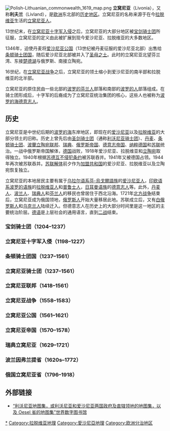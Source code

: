 {{NoteTA |G1=Country |1=zh-cn:立窝尼亚;zh-tw:利伏尼亞;zh-hk:立窩尼亞;zh-sg:立窝尼亚}}
{{Otheruses|subject=歐洲歷史地名|利伏尼亞 (消歧義)}}
[[File:Polish-Lithuanian_commonwealth_1619_map.png|thumb]]
'''立窝尼亚'''（Livonia），又称'''利夫兰'''（Livland），是[[欧洲|欧洲]]东北部的[[历史地区|历史地区]]。立窝尼亚的名称来源于在今[[拉脱维亚|拉脱维亚]]生活的[[立窝尼亚人|立窝尼亚人]]。

13世纪末，在[[立窝尼亚十字军入侵|立窝尼亚十字军入侵]]之后，立窝尼亚的大部分地区被[[宝剑骑士团|宝剑骑士团]]所征服，立窝尼亚的定义由此被扩展到现今爱沙尼亚、拉脱维亚的大多数地区。

1346年，{{link-en|圣乔治之夜起义|Saint George's Night Uprising}}迫使丹麦将[[丹属爱沙尼亚|爱沙尼亚公国]]（13世纪被丹麦征服的爱沙尼亚北部）出售给[[条顿骑士团国|条顿骑士团国]]，随后爱沙尼亚北部被并入了[[圣母之土|圣母之土]]。此时的立窝尼亚北望芬兰湾、东接[[楚德湖|楚德湖]]与俄罗斯、南接立陶宛。

16世纪，在[[立窝尼亚战争|立窝尼亚战争]]之后，立窝尼亚的领土缩小到爱沙尼亚的南半部和拉脱维亚的北半部。

立窝尼亚的原住民由一些北部的[[波罗的芬兰人|波罗的芬兰人]]部落和南部的[[波罗的人|波罗的人]]部落组成。在骑士团形成后，十字军的后裔成为了立窝尼亚统治集团的核心，这些人也被称为[[波罗的海德意志人|波罗的海德意志人]]。

== 历史 ==
立窝尼亚是中世纪后期的[[波罗的海|波罗的海]]东岸地区，即现在的[[爱沙尼亚|爱沙尼亚]]以及[[拉脱维亚|拉脱维亚]]的大部分领土的旧称。历史上曾先后由[[宝剑骑士团|圣剑骑士团]]（通称[[立窝尼亚骑士团|利沃尼亚骑士团]]）、[[丹麦|丹麦]]、[[条顿骑士团|条顿骑士团]]、[[波蘭立陶宛|波蘭立陶宛联邦]]、[[瑞典|瑞典]]、[[俄罗斯帝国|俄罗斯帝国]]、[[德意志帝国|德意志帝国]]、[[纳粹德国|纳粹德国]]和[[苏联|苏联]]统治。一战中俄罗斯帝国解体，[[德国|德国]]战败，1918年爱沙尼亚、拉脱维亚和[[立陶宛|立陶宛]]取得独立。1940年根据[[苏德互不侵犯条约|苏德互不侵犯条约]]被苏联吞并。1941年又被德国占领。1944年再次被苏联吞并。[[苏联解体|苏联解体]]前夕作为[[苏联加盟共和国|加盟共和国]]的爱沙尼亚、拉脱维亚以及立陶宛恢复独立。

立窝尼亚的本地居民主要有属于[[乌拉尔语系|乌拉尔语系]][[芬兰-乌戈尔语族|芬-烏戈爾語族]]的[[愛沙尼亞人|爱沙尼亚人]]，[[印欧语系|印欧语系]][[波罗的语族|波罗的语族]]的[[拉脱维亚人|拉脱维亚人]]和[[普鲁士人|普鲁士人]]，[[日耳曼语族|日耳曼语族]]的[[德意志人|德意志人]]等。此外，[[丹麥人|丹麦人]]、[[波蘭人|波兰人]]、[[瑞典人|瑞典人]]和[[芬兰人|芬兰人]]的移民也曾居住于西北沿海。1721年[[大北方战争|北方战争]]结束后，立窝尼亚成为俄国领地，[[俄罗斯人|俄罗斯人]]开始大量移居此地。苏联成立后，又有[[白俄罗斯人|白俄罗斯人]]和[[乌克兰人|乌克兰人]]陆续迁入。但德意志人在历史上的大部分时间里是这一地区的主要统治阶层。[[德语|德语]]是上层社会的通用语言，直到[[第二次世界大战|二战]]结束。

=== 宝剑骑士团（1204–1237） ===
{{main|宝剑骑士团}}

=== 立窝尼亚十字军入侵（1198–1227） ===
{{main|立窝尼亚十字军入侵}}

=== 条顿骑士团国（1237–1561） ===

=== 立窝尼亚骑士团（1237–1561） ===

=== 立窝尼亚联邦（1418–1561） ===

=== 立窝尼亚战争（1558–1583） ===
{{main|立窝尼亚十字军入侵}}

=== 立窝尼亚公国（1561–1621） ===
{{main|立窝尼亚公国}}

=== 立窝尼亚帝国（1570–1578） ===

=== 瑞典立窝尼亚（1629–1721） ===

=== 波兰因弗兰提省（1620s–1772） ===
{{main|因弗兰提省}}

=== 俄国立窝尼亚省（1796–1918） ===

==外部链接==
*[http://www.wdl.org/zh/item/2571 “利沃尼亚地图集，或利沃尼亚和爱沙尼亚两国政府及直辖领地的地图集，以及 Oesel 省的地图集”世界数字图书馆] {{Wayback|url=http://www.wdl.org/zh/item/2571 |date=20210328214510 }}

[[Category:立窝尼亚|*]] 
[[Category:拉脱维亚地理|Category:拉脱维亚地理]]
[[Category:愛沙尼亞地理|Category:愛沙尼亞地理]]
[[Category:欧洲分治地区|Category:欧洲分治地区]]